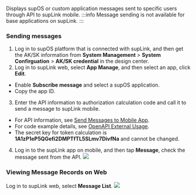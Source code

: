 Displays supOS or custom application messages sent to specific users through API to supLink mobile.
:::info
Message sending is not available for base applications on supLink.
:::


### Sending messages
1. Log in to supOS platform that is connected with supLink, and then get the AK/SK information from **System Management** > **System Confirguation** > **AK/SK credential** in the design center.
2. Log in to supLink web, select **App Manage**, and then select an app, click **Edit**.
- Enable **Subscribe message** and select a supOS application.
- Copy the app ID.
3. Enter the API information to authorization calculation code and call it to send a message to supLink mobile.
- For API information, see <a href="../../OpenAPI/supLink/Send Messages to Mobile App">Send Messages to Mobile App</a>.
- For code example details, see <a href="../../OpenAPI demo/OpenAPI External Usage Demo">OpenAPI External Usage</a>.
- The secret key for token calculation is **1A1zP1eP5QGefi2DMPTfTL5SLmv7DivfNa** and cannot be changed.
4. Log in to the supLink app on mobile, and then tap **Message**, check the message sent from the API.
![](https://wordpressfreezonex.oss-accelerate.aliyuncs.com/supLink/55.png)

### Viewing Message Records on Web
Log in to supLink web, select **Message List**.
![](https://wordpressfreezonex.oss-accelerate.aliyuncs.com/supLink/56.png)